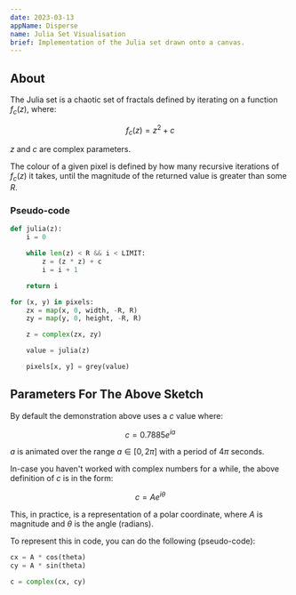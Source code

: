 ```yaml
---
date: 2023-03-13
appName: Disperse
name: Julia Set Visualisation
brief: Implementation of the Julia set drawn onto a canvas.
---
```


## About

The Julia set is a chaotic set of fractals defined by iterating on a function $f_c(z)$, where:

$$
f_c(z) = z^2 + c
$$

$z$ and $c$ are complex parameters.

The colour of a given pixel is defined by how many recursive iterations of $f_c(z)$ it takes, until the magnitude of the returned value is greater than some $R$.

### Pseudo-code

```py
def julia(z):
    i = 0

    while len(z) < R && i < LIMIT:
        z = (z * z) + c
        i = i + 1

    return i

for (x, y) in pixels:
    zx = map(x, 0, width, -R, R)
    zy = map(y, 0, height, -R, R)

    z = complex(zx, zy)

    value = julia(z)

    pixels[x, y] = grey(value)
```

## Parameters For The Above Sketch

By default the demonstration above uses a $c$ value where:

$$
c = 0.7885e^{ia}
$$

$a$ is animated over the range $a \in [0, 2\pi]$ with a period of $4\pi$ seconds.

In-case you haven't worked with complex numbers for a while, the above definition of $c$ is in the form:

$$
c = Ae^{i \theta}
$$

This, in practice, is a representation of a polar coordinate, where $A$ is magnitude and $\theta$ is the angle (radians).

To represent this in code, you can do the following (pseudo-code):

```py
cx = A * cos(theta)
cy = A * sin(theta)

c = complex(cx, cy)
```

